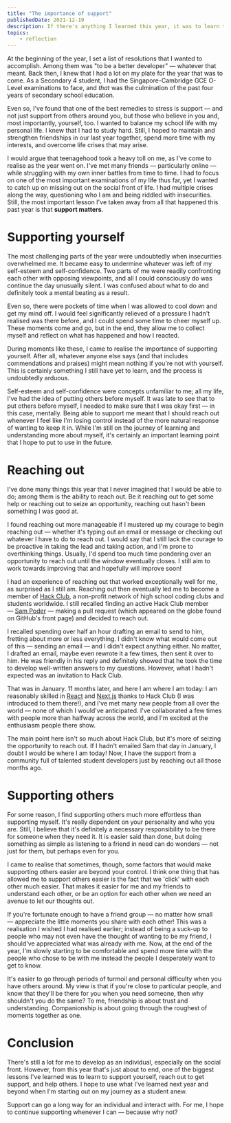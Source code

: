 ```yaml
---
title: "The importance of support"
publishedDate: 2021-12-19
description: If there's anything I learned this year, it was to learn to support — support yourself, learning to reach out, and supporting others.
topics: 
    - reflection
---
```


At the beginning of the year, I set a list of resolutions that I wanted to accomplish. Among them was "to be a better developer" — whatever that meant. Back then, I knew that I had a lot on my plate for the year that was to come. As a Secondary 4 student, I had the Singapore-Cambridge GCE O-Level examinations to face, and _that_ was the culmination of the past four years of secondary school education.

Even so, I've found that one of the best remedies to stress is support — and not just support from others around you, but those who believe in you and, most importantly, yourself, too. I wanted to balance my school life with my personal life. I knew that I had to study hard. Still, I hoped to maintain and strengthen friendships in our last year together, spend more time with my interests, and overcome life crises that may arise.

I would argue that teenagehood took a heavy toll on me, as I've come to realise as the year went on. I've met many friends — particularly online — while struggling with my own inner battles from time to time. I had to focus on one of the most important examinations of my life thus far, yet I wanted to catch up on missing out on the social front of life. I had multiple crises along the way, questioning who I am and being riddled with insecurities. Still, the most important lesson I've taken away from all that happened this past year is that **support matters**.

# Supporting yourself

The most challenging parts of the year were undoubtedly when insecurities overwhelmed me. It became easy to undermine whatever was left of my self-esteem and self-confidence. Two parts of me were readily confronting each other with opposing viewpoints, and all I could consciously do was continue the day unusually silent. I was confused about what to do and definitely took a mental beating as a result.

Even so, there were pockets of time when I was allowed to cool down and get my mind off. I would feel significantly relieved of a pressure I hadn't realised was there before, and I could spend some time to cheer myself up. These moments come and go, but in the end, they allow me to collect myself and reflect on what has happened and how I reacted.

During moments like these, I came to realise the importance of supporting yourself. After all, whatever anyone else says (and that includes commendations and praises) might mean nothing if you're not with yourself. This is certainly something I still have yet to learn, and the process is undoubtedly arduous.

Self-esteem and self-confidence were concepts unfamiliar to me; all my life, I've had the idea of putting others before myself. It was late to see that to put others before myself, I needed to make sure that I was okay first — in this case, mentally. Being able to support me meant that I should reach out whenever I feel like I'm losing control instead of the more natural response of wanting to keep it in. While I'm still on the journey of learning and understanding more about myself, it's certainly an important learning point that I hope to put to use in the future.

# Reaching out

I've done many things this year that I never imagined that I would be able to do; among them is the ability to reach out. Be it reaching out to get some help or reaching out to seize an opportunity, reaching out hasn't been something I was good at.

I found reaching out more manageable if I mustered up my courage to begin reaching out — whether it's typing out an email or message or checking out whatever I have to do to reach out. I would say that I still lack the courage to be proactive in taking the lead and taking action, and I'm prone to overthinking things. Usually, I'd spend too much time pondering over an opportunity to reach out until the window eventually closes. I still aim to work towards improving that and hopefully will improve soon!

I had an experience of reaching out that worked exceptionally well for me, as surprised as I still am. Reaching out then eventually led me to become a member of [Hack Club](https://hackclub.com), a non-profit network of high school coding clubs and students worldwide. I still recalled finding an active Hack Club member — [Sam Poder](https://sampoder.com) — making a pull request (which appeared on the globe found on GitHub's front page) and decided to reach out.

I recalled spending over half an hour drafting an email to send to him, fretting about more or less everything. I didn't know what would come out of this — sending an email — and I didn't expect anything either. No matter, I drafted an email, maybe even rewrote it a few times, then sent it over to him. He was friendly in his reply and definitely showed that he took the time to develop well-written answers to my questions. However, what I hadn't expected was an invitation to Hack Club.

That was in January. 11 months later, and here I am where I am today: I am reasonably skilled in [React](https://reactjs.org) and [Next.js](https://nextjs.org) thanks to Hack Club (I was introduced to them there!), and I've met many new people from all over the world — none of which I would've anticipated. I've collaborated a few times with people more than halfway across the world, and I'm excited at the enthusiasm people there show.

The main point here isn't so much about Hack Club, but it's more of seizing the opportunity to reach out. If I hadn't emailed Sam that day in January, I doubt I would be where I am today! Now, I have the support from a community full of talented student developers just by reaching out all those months ago.

# Supporting others

For some reason, I find supporting others much more effortless than supporting myself. It's really dependent on your personality and who you are. Still, I believe that it's definitely a necessary responsibility to be there for someone when they need it. It is easier said than done, but doing something as simple as listening to a friend in need can do wonders — not just for them, but perhaps even for you.

I came to realise that sometimes, though, some factors that would make supporting others easier are beyond your control. I think one thing that has allowed me to support others easier is the fact that we 'click' with each other much easier. That makes it easier for me and my friends to understand each other, or be an option for each other when we need an avenue to let our thoughts out.

If you're fortunate enough to have a friend group — no matter how small — appreciate the little moments you share with each other! This was a realisation I wished I had realised earlier; instead of being a suck-up to people who may not even have the thought of wanting to be my friend, I should've appreciated what was already with me. Now, at the end of the year, I'm slowly starting to be comfortable and spend more time with the people who chose to be with me instead the people I desperately want to get to know.

It's easier to go through periods of turmoil and personal difficulty when you have others around. My view is that if you're close to particular people, and know that they'll be there for you when you need someone, then why shouldn't you do the same? To me, friendship is about trust and understanding. Companionship is about going through the roughest of moments together as one.

# Conclusion

There's still a lot for me to develop as an individual, especially on the social front. However, from this year that's just about to end, one of the biggest lessons I've learned was to learn to support yourself, reach out to get support, and help others. I hope to use what I've learned next year and beyond when I'm starting out on my journey as a student anew.

Support can go a long way for an individual and interact with. For me, I hope to continue supporting whenever I can — because why not?
